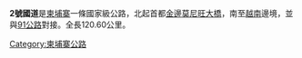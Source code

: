 {{Unreferenced |time=2018-02-11T08:52:04+00:00 }}

{{Infobox_road
|highway_name      = 國道2號
|marker_image      = [[File:N2-KH.svg|100px]]
|length_km            = 120.6
|starting_terminus = [[金邊|金邊]]
|ending_terminus   = [[茶膠省|茶膠省]]
|cities            = [[干丹省|干丹省]]
|established       = 
|system            = [[國道|國道]]
|junction          = [[File:N1-KH.svg|24px]][[1號國道_(柬埔寨)|國道1號]]<br/>
[[File:QL_91,_VNM.svg|24px]][[越南91公路|國道91號]]}}
'''2號國道'''是[[柬埔寨|柬埔寨]]一條國家級公路，北起首都[[金邊|金邊]][[莫尼旺大橋|莫尼旺大橋]]，南至[[越南|越南]]邊境，並與[[越南91公路|91公路]]對接。全長120.60公里。

{{柬埔寨國道}}

[[Category:柬埔寨公路|Category:柬埔寨公路]]


{{Asia-transport-stub}}